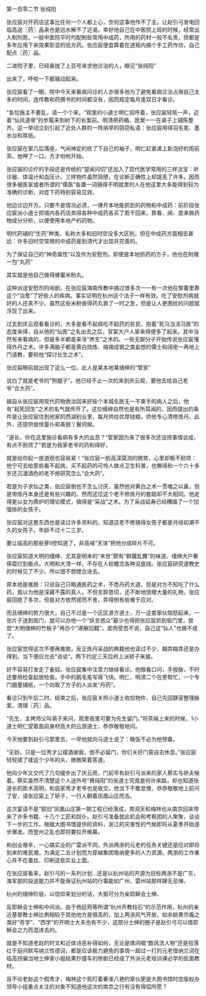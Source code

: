 

第一百零二节 张纯阳

张应宸对开药店这事比任何一个人都上心，奈何这事他作不了主。让赵引弓发电回临高送〖药〗品来也是远水解不了近渴。幸好他自己在中医院上班的时候，经常出入制剂房。一般中医院平时均配制些常用中成药，所用的药材一般不名贵，但都是多年应用下来效果彰显的验方药。张应宸便盘算着在道观内搞个手工药作坊，自己配点〖药〗品。

二进院子里，已经鼻拢了上百号来求他诊治的人，眼见“张纯阳”

出来了，呼啦一下都骚动起来。

张应宸看了一眼，院中今天来看病问诊的人亦很多他为了避免看病诊治占用自己太多的时间，连传教和药撰书的时间都没有，因而规定每月逢双日才看诊。

“各位施主不要乱，请一个个来。“观里的小道士明仁招呼着，张应宸轻咳一声，迈着“仙风道骨”的步履来到树下的长案前。明清把药箱、医案一一在桌子上铺陈整齐。这一举动立刻引起了近处人群的一阵纳罕的窃窃私语：张应宸用得羽毛笔、墨水台和厚纸。

张应宸在案几后落座，气闲神定的抚了下自己的袖子，明仁赶紧递上新泡好的雨前茶。他呷了一口，方才吩咐开始。

张应宸的诊疗的手段还是传统的“望闻问切”还加入了现代医学常用的三样法宝：听诊器、体温计和血压计。三样物件虽然简陋，在诊断正确性上却提高了许多。因而很多被医家或者所谓的“儒医”各置一词搞得不明就里的人在他这里大多能得到较为准确的诊断，对症下药特别容易见效。

他边诊边开方。只要不是情况必须，一律开本地能抓到的药物和中成药：前阶段张应宸派小道士把城内各药店卖得各种中成药各买了若干回来，靠看、闻、尝来做药物成分分析，以便使用本地产的药物。

明代药铺的“生药”种类、名称大多和旧时空没多大区别，但在中成药方面相去甚远：许多旧时空常用的中成药是到清代才出现并完善的。

为了保证自己的“神奇属性”以及作为安慰剂。即使是本地抓药的方子，他也在附赠一包“丸药”

其实就是他自己做得蜂蜜米粉丸。

这种派送安慰剂的闹剧，在张应宸海南传教中搞过很多次一一有一次他在黎寨里靠这个“治愈”了好些人的疾病。事实证明在杭州这个法子一样有效。吃了安慰剂病就好的人还真不少。虽然这些米粉做得药丸救了一时之急，但是让人更困扰的问题就浮现了出来。

过去到庆云观看看诊的，大多是看不起病吃不起药的贫民，抱着“死马当活马医”的态度来得，自从他的“仙医”之名出去之后，官宦大户人家来得便多了起来。其中当然有来看病的，但是多半都是来寻“养生”之术的。一些无聊分子开始传说张应宸懂得外丹之术。许多满脑子都是黄白烧炼、缩锡成银之类妄想的儒士和阔佬一再地上门请教，要和他“探讨长生之术”。

张应宸眼前就出现了这么一位。此人是某本地某缙绅的“管家”

说白了就是老爷的“狗腿子”。他已经不止一次的来到庆云观，要他去给自己老爷“合大药”。

越自从张应宸用现代药物救治回来好些个本城名医无一不束手的病人之后，他有“起死回生”之术的名气就传开了。这位缙绅自然也是有所耳闻的，因而提出的条件是让张应宸住到他家的西湖别业里，每月供给优厚钱粮，供他专心清修炼丹。此外，还提供俊俏童仆和美貌丫鬟伺候。

“道长，你在这里施诊看病有多大的出息？”管家因为来了很多次还没把事情谈成，有点不耐烦了“若是为我家老爷的药和得好，

就是给你起一座道观也容易紧！“张应宸一脸高深莫测的微笑，心里却极不耐烦：他宁可去给那些看不起病，买不起药的可怜人做点卫生科普，也懒得和一个六十多岁还沉湎酒色的老不修研究怎么“合大药”。

若是为子求仙之类，张应宸倒也不怎么讨厌，虽然他对黄白之术一贯嗤之以鼻，但是带炼丹本身还是有些兴趣的。然而这位这个老不修炼丹的套路却不大相同。他走得是以女为鼎炉的理论模式，搞得是“采战”之术。为了采战延寿已经糟蹋了一个加强排的女孩子。

张应宸对这套东西也是读过许多资料的，知道这老不修搞得女孩子都是月经初潮不久的女孩子。年龄不过十二三岁。

要让临高的那些萝lì控知道了，非高喊“天诛”把他分成碎片不可。

张应宸知道大明的缙绅，尤其是明末的“末世”颇有“群魔乱舞”的味道，缙绅大户奢侈糜烂到极点。大明和大清一样，不存在人权概念各种没底线。张应宸研究道教史的时候见了不少。所以很不想搅合进去。

原本他是推脱：只说自己只略通医药之术，不悉丹药大道，但是对方不知吃了什么药，竟以为他是深藏不露的真人，不但言辞恳切，还不断地馈赠大量的礼物，张应宸回绝了多次，但是对方依然锲而不舍，弄得倒有些难于应对。

而且缙绅的势力很大，自己不过是一个区区游方道士，万一这娄家伙恼怒起来，一张片子送到衙门，就可以办他一个“妖言惑众”最少也得把张应宸抓到衙门里，尝尝“大明缙绅的竹板子”再办个“递解回籍”。皮肉受苦不说，自己这“仙人”也做不成了。

张应宸觉得这次不便再推脱，反正炼丹采战的典籍他也读过不少，糊弄糊弄还是办得到。当下便应允去“谈谈”。两下约定三天后府上派轿子来接。

好不容易打发走了豪奴。张应宸集中注意力继续看诊。他眼看口问，手按脉，不时还要用检查起居检查。手中的鹅毛笔写得飞快。明仁、明清二个在旁帮忙，一个专门磨墨铺纸，一个向取了方子的人派发“丹药”。

看诊只到午后二时。结束之后，张应宸关照小道士收拾物件，自己先回静室整理脉案，清理〖药〗品。

“先生，主拷师父叫弟子来问，观里夜里可要为先生留门。”将茶端上来的时候，1小道士明仁望着面前身材高大的云游道士，恭恭敬敬地问。

今天他要到赵引弓那里去，一早他就向马道士说了：晚饭不必为他预备。

“无妨，只是一位秀才公摆酒谢我，倒不必留门，你们关好门窗自去休息。”张应宸轻轻揉了揉这个少年的头，微微笑着答道。

他向少年又交代了几句缓步出了庆云观，门前早有赵引弓派来的家人蔡实与轿夫候着。蔡实虽然不清楚这个人送外号“赛纯阳”的张道士究竟是何许来路，却也知道张道长的医术高明，和自家秀才老爷也是故交。他当下不敢怠慢，恭恭敬敬地上前问了安，请张应宸上了轿子，一行人朝着凤凰山庄而去。

这次宴请不是“叙旧”凤凰山庄第一期工程已经落成，周洞天和梅林也从南京回来带来了许多书籍、十几个工匠和奴仆。赵引弓准备就此机会和考察团的人聚聚，谈谈下一步的工作。根据大图书馆提供的资料，浙江的灾害性的气候即将从夏季开始逐步爆发。而登州之乱也即将要拉开帷幕。

和创业艰辛，一心搞实业的广雷派不同，外派两浙的元老的任务关键还是应对即将到来的难民潮，为满足二五计划而为穿越集团吸纳更多的人力资源。两浙的工作重心并不在蚕丝、印刷这些实业上面。

在张应宸看来，赵引弓的一系列计划…还是以杭州站的开源为目标两浙不是广东，海军部的投送能力并不能保证杭州站的行事能如广州、雷州站那样肆无忌惮。

杭州的缙绅阶层，以信仰来划分的话，大抵可分为亲耶稣会士绅、

反耶稣会士绅和中间派。由于杨廷筠等所谓“杭州开教柱石”的示范作用，杭州的亲近基督教士绅比例相较于其他地方是很高的，加上两浙风气开放，如余姚黄宗羲之类好“奇学”、“西学”的开明士大夫也有不少，这部分士绅的圈子是赵引弓可以借耶稣会之力而混进去的。

就是不知道老赵的时文和近体诗恶补得如何，无论是席间唱“数风流人物”还是拾落红于庭间默写纳兰性德词，都是应该极力避免的事情一超过一打的元老借纳兰词在临高拐骗当地士绅家小姐结果抄撞车的惨剧已经成了外派元老培训课必学的反面教材。

且不论老赵这个假秀才，梅林这个死盯着秦淮八艳的家伙更是大图书馆时空版权办领导小组重点关注的对象不知道他这次的南京之行有没有得偿所愿？

